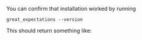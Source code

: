 <!--
This document is referenced in:

docs/deployment_patterns/aws/how_to_use_aws_with_cloud_storage_and_pandas.md
    "### 1.4) Verify that Great Expectations installed successfully"
-->

You can confirm that installation worked by running

```console title="Terminal Command"
great_expectations --version
```

This should return something like:

<VersionSnippet />